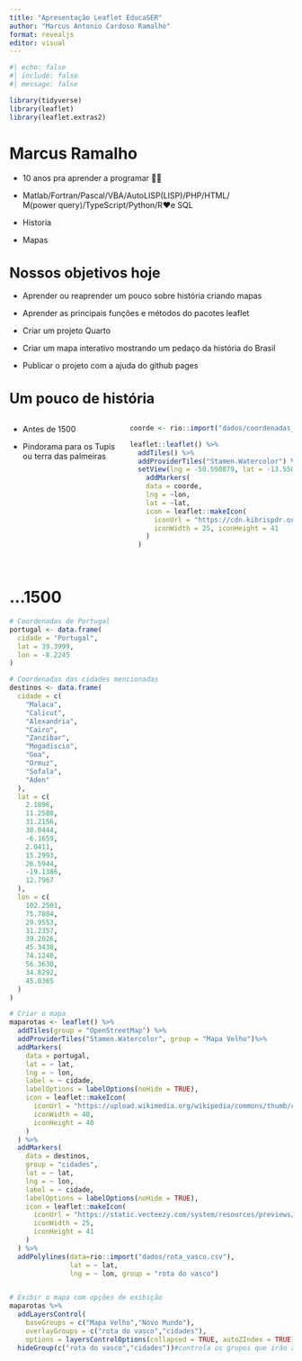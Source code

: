 ```yaml
---
title: "Apresentação Leaflet EducaSER"
author: "Marcus Antonio Cardoso Ramalho"
format: revealjs
editor: visual
---
```


```r
#| echo: false
#| include: false
#| message: false

library(tidyverse)
library(leaflet)
library(leaflet.extras2)
```

# Marcus Ramalho

-   10 anos pra aprender a programar 🤦‍♂️

-   Matlab/Fortran/Pascal/VBA/AutoLISP(LISP)/PHP/HTML/\
    M(power query)/TypeScript/Python/R❤️e SQL

-   Historia

-   Mapas

# Nossos objetivos hoje {style="font-size:25px"}

-   Aprender ou reaprender um pouco sobre história criando mapas

-   Aprender as principais funções e métodos do pacotes leaflet

-   Criar um projeto Quarto

-   Criar um mapa interativo mostrando um pedaço da história do Brasil

-   Publicar o projeto com a ajuda do github pages

# Um pouco de história {style="font-size:25px"}

::: columns
::: {.column width="40%"}
-   Antes de 1500

-   Pindorama para os Tupis ou terra das palmeiras
:::

::: {.column width="60%"}
```r

coorde <- rio::import("dados/coordenadas_costa_Brasil_escala.csv")

leaflet::leaflet() %>%
  addTiles() %>% 
  addProviderTiles("Stamen.Watercolor") %>% 
  setView(lng = -50.598879, lat = -13.550627, zoom = 3) %>%
    addMarkers(
    data = coorde,
    lng = ~lon,
    lat = ~lat,
    icon = leaflet::makeIcon(
      iconUrl = "https://cdn.kibrispdr.org/data/765/palm-tree-gif-6.gif",
      iconWidth = 25, iconHeight = 41
    )
  )
  
```
:::
:::

# ...1500

```r


# Coordenadas de Portugal
portugal <- data.frame(
  cidade = "Portugal",
  lat = 39.3999,
  lon = -8.2245
)

# Coordenadas das cidades mencionadas
destinos <- data.frame(
  cidade = c(
    "Malaca",
    "Calicut",
    "Alexandria",
    "Cairo",
    "Zanzibar",
    "Mogadíscio",
    "Goa",
    "Ormuz",
    "Sofala",
    "Aden"
  ),
  lat = c(
    2.1896,
    11.2588,
    31.2156,
    30.0444,
    -6.1659,
    2.0411,
    15.2993,
    26.5944,
    -19.1386,
    12.7967
  ),
  lon = c(
    102.2501,
    75.7804,
    29.9553,
    31.2357,
    39.2026,
    45.3438,
    74.1240,
    56.3630,
    34.8292,
    45.0365
  )
)

# Criar o mapa
maparotas <- leaflet() %>%
  addTiles(group = "OpenStreetMap") %>% 
  addProviderTiles("Stamen.Watercolor", group = "Mapa Velho")%>%
  addMarkers(
    data = portugal,
    lat = ~ lat,
    lng = ~ lon,
    label = ~ cidade,
    labelOptions = labelOptions(noHide = TRUE),
    icon = leaflet::makeIcon(
      iconUrl = "https://upload.wikimedia.org/wikipedia/commons/thumb/c/ca/Flag_of_Portugal_sea_%281500%29.svg/800px-Flag_of_Portugal_sea_%281500%29.svg.png",
      iconWidth = 40,
      iconHeight = 40
    )
  ) %>%
  addMarkers(
    data = destinos,
    group = "cidades",
    lat = ~ lat,
    lng = ~ lon,
    label = ~ cidade,
    labelOptions = labelOptions(noHide = TRUE),
    icon = leaflet::makeIcon(
      iconUrl = "https://static.vecteezy.com/system/resources/previews/009/665/828/original/colorful-cute-cartoon-vegetable-garlic-free-png.png",
      iconWidth = 25,
      iconHeight = 41
    )
  ) %>% 
  addPolylines(data=rio::import("dados/rota_vasco.csv"),
               lat = ~ lat,
               lng = ~ lon, group = "rota do vasco")


# Exibir o mapa com opções de exibição
maparotas %>% 
  addLayersControl(
    baseGroups = c("Mapa Velho","Novo Mundo"),
    overlayGroups = c("rota do vasco","cidades"),
    options = layersControlOptions(collapsed = TRUE, autoZIndex = TRUE)) %>% 
  hideGroup(c("rota do vasco","cidades"))#controla os grupos que irão aparecer
  

```
